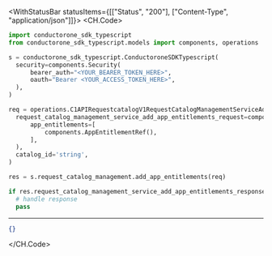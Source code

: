 

<WithStatusBar statusItems={[["Status", "200"], ["Content-Type", "application/json"]]}>
  <CH.Code>
  ```python AddAppEntitlements.py
  import conductorone_sdk_typescript
from conductorone_sdk_typescript.models import components, operations

s = conductorone_sdk_typescript.ConductoroneSDKTypescript(
    security=components.Security(
        bearer_auth="<YOUR_BEARER_TOKEN_HERE>",
        oauth="Bearer <YOUR_ACCESS_TOKEN_HERE>",
    ),
)

req = operations.C1APIRequestcatalogV1RequestCatalogManagementServiceAddAppEntitlementsRequest(
    request_catalog_management_service_add_app_entitlements_request=components.RequestCatalogManagementServiceAddAppEntitlementsRequest(
        app_entitlements=[
            components.AppEntitlementRef(),
        ],
    ),
    catalog_id='string',
)

res = s.request_catalog_management.add_app_entitlements(req)

if res.request_catalog_management_service_add_app_entitlements_response is not None:
    # handle response
    pass
  ```
  ---

  ```json Example Response
  {}
  ```
  </CH.Code>
</WithStatusBar>
